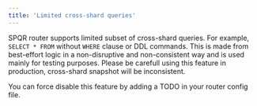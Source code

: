 ```yaml
---
title: 'Limited cross-shard queries'
---
```


SPQR router supports limited subset of cross-shard queries. For example, `SELECT * FROM` without `WHERE` clause or DDL commands. This is made from best-effort logic in a non-disruptive and non-consistent way and is used mainly for testing purposes. Please be carefull using this feature in production, cross-shard snapshot will be inconsistent.

You can force disable this feature by adding a TODO in your router config file.